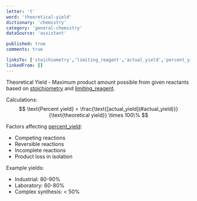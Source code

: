 ```yaml
---
letter: 't'
word: 'theoretical-yield'
dictionary: 'chemistry'
category: 'general-chemistry'
dataSource: 'assistant'

published: true
comments: true

linksTo: ['stoichiometry','limiting_reagent','actual_yield','percent_yield']
linkedFrom: []
---
```


<a id="theoretical_yield">Theoretical Yield</a> - Maximum product amount possible from given reactants based on [stoichiometry](#stoichiometry) and [limiting_reagent](#limiting_reagent).

Calculations:
$$
\text{Percent yield} = \frac{\text{[actual_yield](#actual_yield)}}{\text{theoretical yield}} \times 100\%
$$

Factors affecting [percent_yield](#percent_yield):
- Competing reactions
- Reversible reactions
- Incomplete reactions
- Product loss in isolation

Example yields:
- Industrial: 80-90%
- Laboratory: 60-80%
- Complex synthesis: < 50%
